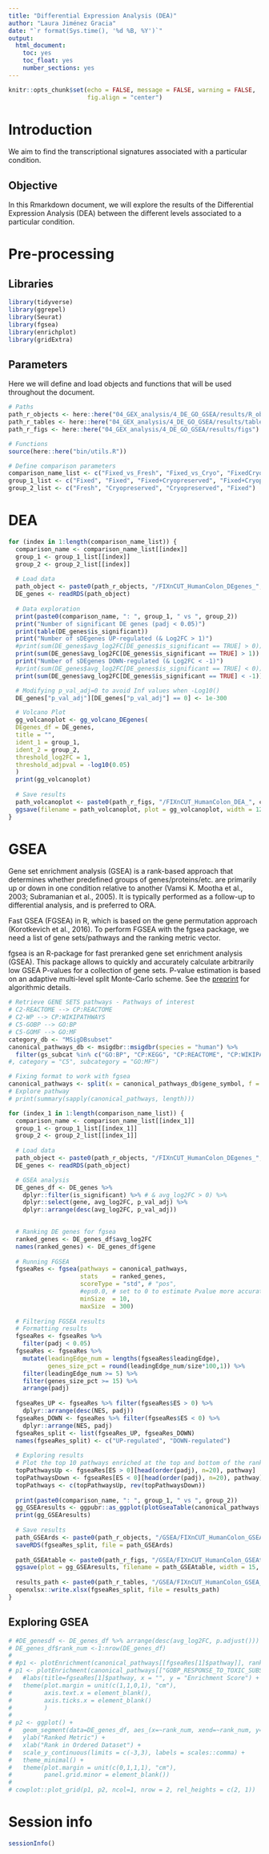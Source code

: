 ```yaml
---
title: "Differential Expression Analysis (DEA)"
author: "Laura Jiménez Gracia"
date: "`r format(Sys.time(), '%d %B, %Y')`"
output:
  html_document:
    toc: yes
    toc_float: yes
    number_sections: yes
---
```


```r
knitr::opts_chunk$set(echo = FALSE, message = FALSE, warning = FALSE,
                      fig.align = "center")
```

# Introduction
We aim to find the transcriptional signatures associated with a particular condition.

## Objective
In this Rmarkdown document, we will explore the results of the Differential Expression Analysis (DEA) between the different levels associated to a particular condition.

# Pre-processing
## Libraries
```r
library(tidyverse)
library(ggrepel)
library(Seurat)
library(fgsea)
library(enrichplot)
library(gridExtra)
```

## Parameters
Here we will define and load objects and functions that will be used throughout the document.
```r
# Paths
path_r_objects <- here::here("04_GEX_analysis/4_DE_GO_GSEA/results/R_objects")
path_r_tables <- here::here("04_GEX_analysis/4_DE_GO_GSEA/results/tables")
path_r_figs <- here::here("04_GEX_analysis/4_DE_GO_GSEA/results/figs")

# Functions
source(here::here("bin/utils.R"))

# Define comparison parameters
comparison_name_list <- c("Fixed_vs_Fresh", "Fixed_vs_Cryo", "FixedCryo_vs_Cryo", "FixedCryo_vs_Fixed")
group_1_list <- c("Fixed", "Fixed", "Fixed+Cryopreserved", "Fixed+Cryopreserved")
group_2_list <- c("Fresh", "Cryopreserved", "Cryopreserved", "Fixed")
```

# DEA
```r
for (index in 1:length(comparison_name_list)) {
  comparison_name <- comparison_name_list[[index]]
  group_1 <- group_1_list[[index]]
  group_2 <- group_2_list[[index]]
  
  # Load data
  path_object <- paste0(path_r_objects, "/FIXnCUT_HumanColon_DEgenes_", comparison_name, ".rds")
  DE_genes <- readRDS(path_object)
  
  # Data exploration
  print(paste0(comparison_name, ": ", group_1, " vs ", group_2))
  print("Number of significant DE genes (padj < 0.05)")
  print(table(DE_genes$is_significant))
  print("Number of sDEgenes UP-regulated (& Log2FC > 1)")
  #print(sum(DE_genes$avg_log2FC[DE_genes$is_significant == TRUE] > 0))
  print(sum(DE_genes$avg_log2FC[DE_genes$is_significant == TRUE] > 1))
  print("Number of sDEgenes DOWN-regulated (& Log2FC < -1)")
  #print(sum(DE_genes$avg_log2FC[DE_genes$is_significant == TRUE] < 0))
  print(sum(DE_genes$avg_log2FC[DE_genes$is_significant == TRUE] < -1))

  # Modifying p_val_adj=0 to avoid Inf values when -Log10()
  DE_genes["p_val_adj"][DE_genes["p_val_adj"] == 0] <- 1e-300

  # Volcano Plot
  gg_volcanoplot <- gg_volcano_DEgenes(
  DEgenes_df = DE_genes, 
  title = "", 
  ident_1 = group_1,
  ident_2 = group_2,
  threshold_log2FC = 1,
  threshold_adjpval = -log10(0.05)
  )
  print(gg_volcanoplot)
  
  # Save results
  path_volcanoplot <- paste0(path_r_figs, "/FIXnCUT_HumanColon_DEA_", comparison_name, ".svg")
  ggsave(filename = path_volcanoplot, plot = gg_volcanoplot, width = 12, height = 8, dpi = 300)
}
```


# GSEA
Gene set enrichment analysis (GSEA) is a rank-based approach that determines whether predefined groups of genes/proteins/etc. are primarily up or down in one condition relative to another (Vamsi K. Mootha et al., 2003; Subramanian et al., 2005). It is typically performed as a follow-up to differential analysis, and is preferred to ORA.

Fast GSEA (FGSEA) in R, which is based on the gene permutation approach (Korotkevich et al., 2016). To perform FGSEA with the fgsea package, we need a list of gene sets/pathways and the ranking metric vector.

fgsea is an R-package for fast preranked gene set enrichment analysis (GSEA). This package allows to quickly and accurately calculate arbitrarily low GSEA P-values for a collection of gene sets. P-value estimation is based on an adaptive multi-level split Monte-Carlo scheme. See the [preprint](https://www.biorxiv.org/content/10.1101/060012v2) for algorithmic details.


```r
# Retrieve GENE SETS pathways - Pathways of interest
# C2-REACTOME --> CP:REACTOME
# C2-WP --> CP:WIKIPATHWAYS
# C5-GOBP --> GO:BP 
# C5-GOMF --> GO:MF
category_db <- "MSigDBsubset"
canonical_pathways_db <- msigdbr::msigdbr(species = "human") %>% 
  filter(gs_subcat %in% c("GO:BP", "CP:KEGG", "CP:REACTOME", "CP:WIKIPATHWAYS"))
#, category = "C5", subcategory = "GO:MF")

# Fixing format to work with fgsea
canonical_pathways <- split(x = canonical_pathways_db$gene_symbol, f = canonical_pathways_db$gs_name)
# Explore pathway
# print(summary(sapply(canonical_pathways, length)))
```


```r
for (index_1 in 1:length(comparison_name_list)) {
  comparison_name <- comparison_name_list[[index_1]]
  group_1 <- group_1_list[[index_1]]
  group_2 <- group_2_list[[index_1]]
  
  # Load data
  path_object <- paste0(path_r_objects, "/FIXnCUT_HumanColon_DEgenes_", comparison_name, ".rds")
  DE_genes <- readRDS(path_object)

  # GSEA analysis
  DE_genes_df <- DE_genes %>% 
    dplyr::filter(is_significant) %>% # & avg_log2FC > 0) %>% 
    dplyr::select(gene, avg_log2FC, p_val_adj) %>% 
    dplyr::arrange(desc(avg_log2FC, p_val_adj))

  
  # Ranking DE genes for fgsea
  ranked_genes <- DE_genes_df$avg_log2FC
  names(ranked_genes) <- DE_genes_df$gene
  
  # Running FGSEA
  fgseaRes <- fgsea(pathways = canonical_pathways, 
                    stats    = ranked_genes,
                    scoreType = "std", # "pos",
                    #eps0.0, # set to 0 to estimate Pvalue more accurately
                    minSize  = 10,
                    maxSize  = 300)
  
  # Filtering FGSEA results
  # Formatting results
  fgseaRes <- fgseaRes %>% 
    filter(padj < 0.05) 
  fgseaRes <- fgseaRes %>% 
    mutate(leadingEdge_num = lengths(fgseaRes$leadingEdge),
           genes_size_pct = round(leadingEdge_num/size*100,1)) %>% 
    filter(leadingEdge_num >= 5) %>% 
    filter(genes_size_pct >= 15) %>% 
    arrange(padj)
  
  fgseaRes_UP <- fgseaRes %>% filter(fgseaRes$ES > 0) %>% 
    dplyr::arrange(desc(NES, padj))
  fgseaRes_DOWN <- fgseaRes %>% filter(fgseaRes$ES < 0) %>% 
    dplyr::arrange(NES, padj)
  fgseaRes_split <- list(fgseaRes_UP, fgseaRes_DOWN)
  names(fgseaRes_split) <- c("UP-regulated", "DOWN-regulated")
  
  # Exploring results
  # Plot the top 10 pathways enriched at the top and bottom of the ranked list, respectively.
  topPathwaysUp <- fgseaRes[ES > 0][head(order(padj), n=20), pathway]
  topPathwaysDown <- fgseaRes[ES < 0][head(order(padj), n=20), pathway]
  topPathways <- c(topPathwaysUp, rev(topPathwaysDown))
  
  print(paste0(comparison_name, ": ", group_1, " vs ", group_2))
  gg_GSEAresults <- ggpubr::as_ggplot(plotGseaTable(canonical_pathways[topPathways], ranked_genes, fgseaRes, render = F))
  print(gg_GSEAresults)
  
  # Save results
  path_GSEArds <- paste0(path_r_objects, "/GSEA/FIXnCUT_HumanColon_GSEA_", comparison_name, "_", category_db ,".rds")
  saveRDS(fgseaRes_split, file = path_GSEArds)
  
  path_GSEAtable <- paste0(path_r_figs, "/GSEA/FIXnCUT_HumanColon_GSEAtop_", comparison_name, "_", category_db , ".svg")
  ggsave(plot = gg_GSEAresults, filename = path_GSEAtable, width = 15, height = 10, dpi = 300)
  
  results_path <- paste0(path_r_tables, "/GSEA/FIXnCUT_HumanColon_GSEA_", comparison_name, "_", category_db ,".xlsx")
  openxlsx::write.xlsx(fgseaRes_split, file = results_path)
}
```

## Exploring GSEA
```r
# #DE_genesdf <- DE_genes_df %>% arrange(desc(avg_log2FC, p.adjust()))
# DE_genes_df$rank_num <-1:nrow(DE_genes_df)
# 
# #p1 <- plotEnrichment(canonical_pathways[[fgseaRes[1]$pathway]], ranked_genes) +
# p1 <- plotEnrichment(canonical_pathways[["GOBP_RESPONSE_TO_TOXIC_SUBSTANCE"]], ranked_genes) +
#   #labs(title=fgseaRes[1]$pathway, x = "", y = "Enrichment Score") +
#   theme(plot.margin = unit(c(1,1,0,1), "cm"),
#         axis.text.x = element_blank(),
#         axis.ticks.x = element_blank()
#         )
# 
# p2 <- ggplot() +
#   geom_segment(data=DE_genes_df, aes_(x=~rank_num, xend=~rank_num, y=~avg_log2FC, yend=0), color="grey") +
#   ylab("Ranked Metric") +
#   xlab("Rank in Ordered Dataset") +
#   scale_y_continuous(limits = c(-3,3), labels = scales::comma) +
#   theme_minimal() +
#   theme(plot.margin = unit(c(0,1,1,1), "cm"),
#         panel.grid.minor = element_blank())
# 
# cowplot::plot_grid(p1, p2, ncol=1, nrow = 2, rel_heights = c(2, 1))
```

# Session info
```r
sessionInfo()
```
